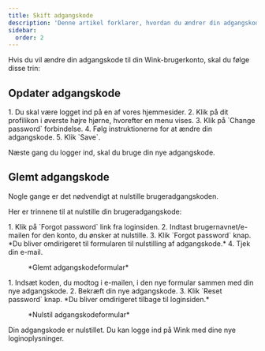 ```yaml
---
title: Skift adgangskode
description: 'Denne artikel forklarer, hvordan du ændrer din adgangskode'
sidebar:
  order: 2
---
```


Hvis du vil ændre din adgangskode til din Wink-brugerkonto, skal du følge disse trin:

## Opdater adgangskode

<Steps>
  1. Du skal være logget ind på en af ​​vores hjemmesider.
  2. Klik på dit profilikon i øverste højre hjørne, hvorefter en menu vises.
  3. Klik på `Change password` forbindelse.
  4. Følg instruktionerne for at ændre din adgangskode.
  5. Klik `Save`.
</Steps>


Næste gang du logger ind, skal du bruge din nye adgangskode.

## Glemt adgangskode

Nogle gange er det nødvendigt at nulstille brugeradgangskoden.

Her er trinnene til at nulstille din brugeradgangskode:

<Steps>
  1. Klik på `Forgot password` link fra loginsiden.
  2. Indtast brugernavnet/e-mailen for den konto, du ønsker at nulstille.
  3. Klik `Forgot password` knap. *Du bliver omdirigeret til formularen til nulstilling af adgangskode.*
  4. Tjek din e-mail.
</Steps>


<figure>
  <CloudinaryImage width="350" height="354" resize="scale" quality="best" alt="Glemt adgangskode" src="academy/forgot-password" errorImage="noimage_opaque_nyrtl0.png" />

  <figcaption>*Glemt adgangskodeformular*</figcaption>
</figure>


<Steps>
  1. Indsæt koden, du modtog i e-mailen, i den nye formular sammen med din nye adgangskode.
  2. Bekræft din nye adgangskode.
  3. Klik `Reset password` knap. *Du bliver omdirigeret tilbage til loginsiden.*
</Steps>


<figure>
  <CloudinaryImage width="350" height="467" resize="scale" quality="best" alt="Nulstil adgangskode" src="academy/reset-password" errorImage="noimage_opaque_nyrtl0.png" />

  <figcaption>*Nulstil adgangskodeformular*</figcaption>
</figure>


Din adgangskode er nulstillet. Du kan logge ind på Wink med dine nye loginoplysninger.

